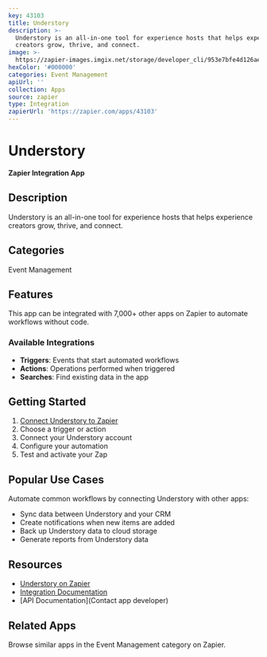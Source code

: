 ```yaml
---
key: 43103
title: Understory
description: >-
  Understory is an all-in-one tool for experience hosts that helps experience
  creators grow, thrive, and connect.
image: >-
  https://zapier-images.imgix.net/storage/developer_cli/953e7bfe4d126aee612ca796356e3585.png?auto=format%2Ccompress&ixlib=python-3.0.0&q=50
hexColor: '#000000'
categories: Event Management
apiUrl: ''
collection: Apps
source: zapier
type: Integration
zapierUrl: 'https://zapier.com/apps/43103'
---
```

# Understory

**Zapier Integration App**

## Description

Understory is an all-in-one tool for experience hosts that helps experience creators grow, thrive, and connect.

## Categories

Event Management

## Features

This app can be integrated with 7,000+ other apps on Zapier to automate workflows without code.

### Available Integrations

- **Triggers**: Events that start automated workflows
- **Actions**: Operations performed when triggered
- **Searches**: Find existing data in the app

## Getting Started

1. [Connect Understory to Zapier](https://zapier.com/apps/43103)
2. Choose a trigger or action
3. Connect your Understory account
4. Configure your automation
5. Test and activate your Zap

## Popular Use Cases

Automate common workflows by connecting Understory with other apps:

- Sync data between Understory and your CRM
- Create notifications when new items are added
- Back up Understory data to cloud storage
- Generate reports from Understory data

## Resources

- [Understory on Zapier](https://zapier.com/apps/43103)
- [Integration Documentation](https://zapier.com/apps/43103/integrations)
- [API Documentation](Contact app developer)

## Related Apps

Browse similar apps in the Event Management category on Zapier.
